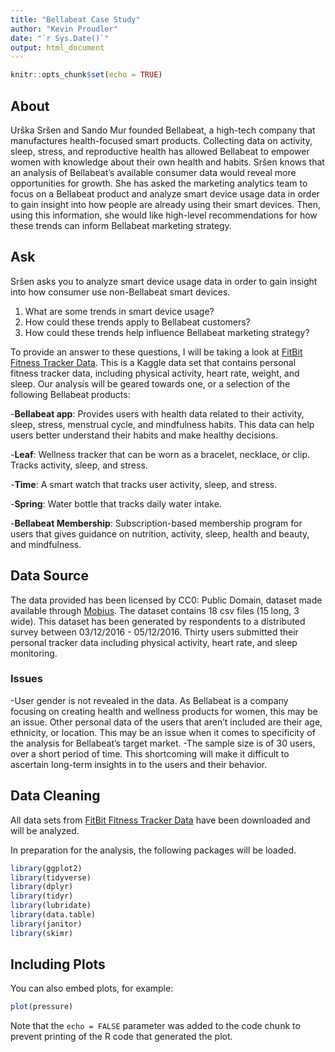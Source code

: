 ```yaml
---
title: "Bellabeat Case Study"
author: "Kevin Proudler"
date: "`r Sys.Date()`"
output: html_document
---
```


```r
knitr::opts_chunk$set(echo = TRUE)
```

## About

Urška Sršen and Sando Mur founded Bellabeat, a high-tech company that manufactures health-focused smart products. Collecting data on activity, sleep, stress, and reproductive health has allowed Bellabeat to empower women with knowledge about their own health and habits. Sršen knows that an analysis of Bellabeat’s available consumer data would reveal more opportunities for growth. She has
asked the marketing analytics team to focus on a Bellabeat product and analyze smart device usage data in order to gain insight into how people are already using their smart devices. Then, using this information, she would like high-level recommendations for how these trends can inform Bellabeat marketing strategy.

## Ask

Sršen asks you to analyze smart device usage data in order to gain insight into how consumer use non-Bellabeat smart devices.

1. What are some trends in smart device usage?
2. How could these trends apply to Bellabeat customers?
3. How could these trends help influence Bellabeat marketing strategy?

To provide an answer to these questions, I will be taking a look at [FitBit Fitness Tracker Data](https://www.kaggle.com/arashnic/fitbit). This is a Kaggle data set that contains personal fitness tracker data, including physical activity, heart rate, weight, and sleep.
Our analysis will be geared towards one, or a selection of the following Bellabeat products:

-**Bellabeat app**: Provides users with health data related to their activity, sleep, stress, menstrual cycle, and mindfulness habits. This data can help users better understand their habits and make healthy decisions.

-**Leaf**: Wellness tracker that can be worn as a bracelet, necklace, or clip. Tracks activity, sleep, and stress.

-**Time**: A smart watch that tracks user activity, sleep, and stress.

-**Spring**: Water bottle that tracks daily water intake.

-**Bellabeat Membership**: Subscription-based membership program for users that gives guidance on nutrition, activity, sleep, health and beauty, and mindfulness.

## Data Source
The data provided has been licensed by CC0: Public Domain, dataset made available through [Mobius](https://www.kaggle.com/arashnic). The dataset contains 18 csv files (15 long, 3 wide). This dataset has been generated by respondents to a distributed survey between 03/12/2016 - 05/12/2016. Thirty users submitted their personal tracker data including physical activity, heart rate, and sleep monitoring.

### Issues

-User gender is not revealed in the data. As Bellabeat is a company focusing on creating health and wellness products for women, this may be an issue. Other personal data of the users that aren't included are their age, ethnicity, or location. This may be an issue when it comes to specificity of the analysis for Bellabeat's target market.
-The sample size is of 30 users, over a short period of time. This shortcoming will make it difficult to ascertain long-term insights in to the users and their behavior.

## Data Cleaning
All data sets from [FitBit Fitness Tracker Data](https://www.kaggle.com/arashnic/fitbit) have been downloaded and will be analyzed.

In preparation for the analysis, the following packages will be loaded.

```r
library(ggplot2)
library(tidyverse)
library(dplyr)
library(tidyr)
library(lubridate)
library(data.table)
library(janitor)
library(skimr)
```

## Including Plots

You can also embed plots, for example:

```r
plot(pressure)
```

Note that the `echo = FALSE` parameter was added to the code chunk to prevent printing of the R code that generated the plot.

